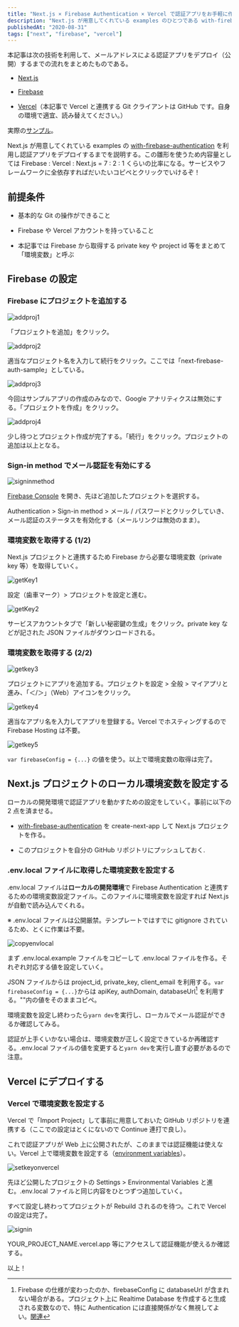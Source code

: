 ```yaml
---
title: "Next.js × Firebase Authentication × Vercel で認証アプリをお手軽に作ってデプロイする"
description: "Next.js が用意してくれている examples のひとつである with-firebase-authentication を利用すれば、メールアドレスでの認証アプリがとても簡単に作れたのでその方法をまとめる。この記事をざっと読めば必要な環境変数の取得といった環境構築で迷わないようになると思う"
publishedAt: "2020-08-31"
tags: ["next", "firebase", "vercel"]
---
```



本記事は次の技術を利用して、メールアドレスによる認証アプリをデプロイ（公開）するまでの流れをまとめたものである。

- [Next.js](https://nextjs.org/)

- [Firebase](https://firebase.google.com/?hl=ja)

- [Vercel](https://vercel.com/)（本記事で Vercel と連携する Git クライアントは GitHub です。自身の環境で適宜、読み替えてください。）

実際の[サンプル](https://next-firebase-auth-sample.kimizuy.vercel.app)。

Next.js が用意してくれている examples の [with-firebase-authentication](https://github.com/vercel/next.js/tree/canary/examples/with-firebase-authentication) を利用し認証アプリをデプロイするまでを説明する。この雛形を使うため内容量としては Firebase : Vercel : Next.js = 7 : 2 : 1 くらいの比率になる。サービスやフレームワークに全依存すればだいたいコピペとクリックでいけるぞ！

## 前提条件

- 基本的な Git の操作ができること

- Firebase や Vercel アカウントを持っていること

- 本記事では Firebase から取得する private key や project id 等をまとめて「環境変数」と呼ぶ

## Firebase の設定

### Firebase にプロジェクトを追加する

![addproj1](./addproj1.png)

「プロジェクトを追加」をクリック。

![addproj2](./addproj2.png)

適当なプロジェクト名を入力して続行をクリック。ここでは「next-firebase-auth-sample」としている。

![addproj3](./addproj3.png)

今回はサンプルアプリの作成のみなので、Google アナリティクスは無効にする。「プロジェクトを作成」をクリック。

![addproj4](./addproj4.png)

少し待つとプロジェクト作成が完了する。「続行」をクリック。プロジェクトの追加は以上となる。

### Sign-in method でメール認証を有効にする

![signinmethod](./signinmethod.png)

[Firebase Console](https://console.firebase.google.com/?hl=ja) を開き、先ほど追加したプロジェクトを選択する。

Authentication > Sign-in method > メール / パスワードとクリックしていき、メール認証のステータスを有効化する（メールリンクは無効のまま）。

### 環境変数を取得する (1/2)

Next.js プロジェクトと連携するため Firebase から必要な環境変数（private key 等）を取得していく。

![getKey1](./getKey1.png)

設定（歯車マーク）> プロジェクトを設定と進む。

![getKey2](./getKey2.png)

サービスアカウントタブで「新しい秘密鍵の生成」をクリック。private key などが記された JSON ファイルがダウンロードされる。

### 環境変数を取得する (2/2)

![getkey3](./getkey3.png)

プロジェクトにアプリを追加する。プロジェクトを設定 > 全般 > マイアプリと進み、「＜/＞」（Web）アイコンをクリック。

![getkey4](./getkey4.png)

適当なアプリ名を入力してアプリを登録する。Vercel でホスティングするので Firebase Hosting は不要。

![getkey5](./getkey5.png)

`var firebaseConfig = {...}` の値を使う。以上で環境変数の取得は完了。

## Next.js プロジェクトのローカル環境変数を設定する

ローカルの開発環境で認証アプリを動かすための設定をしていく。事前に以下の 2 点を済ませる。

- [with-firebase-authentication](https://github.com/vercel/next.js/tree/canary/examples/with-firebase-authentication) を create-next-app して Next.js プロジェクトを作る。

- このプロジェクトを自分の GitHub リポジトリにプッシュしておく.

### .env.local ファイルに取得した環境変数を設定する

.env.local ファイルは<strong>ローカルの開発環境</strong>で Firebase Authentication と連携するための環境変数設定ファイル。このファイルに環境変数を設定すれば Next.js が自動で読み込んでくれる。

※ .env.local ファイルは公開厳禁。テンプレートではすでに gitignore されているため、とくに作業は不要。

![copyenvlocal](./copyenvlocal.png)

まず .env.local.example ファイルをコピーして .env.local ファイルを作る。それぞれ対応する値を設定していく。

JSON ファイルからは project_id, private_key, client_email を利用する。`var firebaseConfig = {...}`からは apiKey, authDomain, databaseUrl[^*1] を利用する。""内の値をそのままコピペ。

[^*1]: Firebase の仕様が変わったのか、firebaseConfig に databaseUrl が含まれない場合がある。プロジェクト上に Realtime Database を作成すると生成される変数なので、特に Authentication には直接関係がなく無視してよい。[関連](https://twitter.com/hapitomax/status/1335184425798123520?s=20)

環境変数を設定し終わったら`yarn dev`を実行し、ローカルでメール認証ができるか確認してみる。

認証が上手くいかない場合は、環境変数が正しく設定できているか再確認する。.env.local ファイルの値を変更すると`yarn dev`を実行し直す必要があるので注意。

## Vercel にデプロイする

### Vercel で環境変数を設定する

Vercel で「Import Project」して事前に用意しておいた GitHub リポジトリを連携する（ここでの設定はとくにないので Continue 連打で良し）。

これで認証アプリが Web 上に公開されたが、このままでは認証機能は使えない。Vercel 上で環境変数を設定する（[environment variables](https://vercel.com/blog/environment-variables-ui)）。

![setkeyonvercel](./setkeyonvercel.png)

先ほど公開したプロジェクトの Settings > Environmental Variables と進む。.env.local ファイルと同じ内容をひとつずつ追加していく。

すべて設定し終わってプロジェクトが Rebuild されるのを待つ。これで Vercel の設定は完了。

![signin](./signin.png)

YOUR_PROJECT_NAME.vercel.app 等にアクセスして認証機能が使えるか確認する。

以上！

